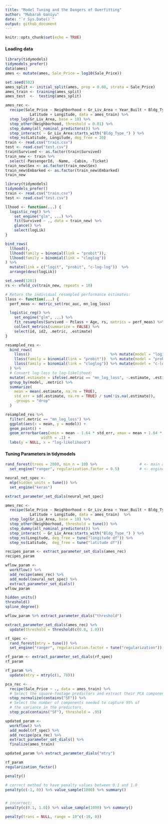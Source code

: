 ```yaml
---
title: "Model Tuning and the Dangers of Overfitting"
author: "Mubarak Ganiyu"
date: "`r Sys.Date()`"
output: github_document
---
```


```r
knitr::opts_chunk$set(echo = TRUE)
```

#### Loading data

```r
library(tidymodels)
tidymodels_prefer()
data(ames)
ames <- mutate(ames, Sale_Price = log10(Sale_Price))

set.seed(502)
ames_split <- initial_split(ames, prop = 0.80, strata = Sale_Price)
ames_train <- training(ames_split)
ames_test  <-  testing(ames_split)

ames_rec <-
  recipe(Sale_Price ~ Neighborhood + Gr_Liv_Area + Year_Built + Bldg_Type +
           Latitude + Longitude, data = ames_train) %>%
  step_log(Gr_Liv_Area, base = 10) %>%
  step_other(Neighborhood, threshold = 0.01) %>%
  step_dummy(all_nominal_predictors()) %>%
  step_interact( ~ Gr_Liv_Area:starts_with("Bldg_Type_") ) %>%
  step_ns(Latitude, Longitude, deg_free = 20)
train <- read.csv("train.csv")
test <- read.csv("test.csv")
train$Survived <- as.factor(train$Survived)
train_new <- train %>% 
  select(-PassengerId, -Name, -Cabin, -Ticket)
train_new$Sex <- as.factor(train_new$Sex)
train_new$Embarked <- as.factor(train_new$Embarked)
train_new
```

```r
library(tidymodels)
tidymodels_prefer()
train <- read.csv("train.csv")
test <- read.csv("test.csv")

llhood <- function(...) {
  logistic_reg() %>%
    set_engine("glm", ...) %>%
    fit(Survived ~ ., data = train_new) %>%
    glance() %>%
    select(logLik)
}

bind_rows(
  llhood(),
  llhood(family = binomial(link = "probit")),
  llhood(family = binomial(link = "cloglog"))
) %>%
  mutate(link = c("logit", "probit", "c-log-log"))  %>%
  arrange(desc(logLik))
```

```r
set.seed(1201)
rs <- vfold_cv(train_new, repeats = 10)

# Return the individual resampled performance estimates:
lloss <- function(...) {
  perf_meas <- metric_set(roc_auc, mn_log_loss)

  logistic_reg() %>%
    set_engine("glm", ...) %>%
    fit_resamples(Survived ~ Pclass + Age, rs, metrics = perf_meas) %>%
    collect_metrics(summarize = FALSE) %>%
    select(id, id2, .metric, .estimate)
}

resampled_res <-
  bind_rows(
    lloss()                                    %>% mutate(model = "logistic"),
    lloss(family = binomial(link = "probit"))  %>% mutate(model = "probit"),
    lloss(family = binomial(link = "cloglog")) %>% mutate(model = "c-log-log")
  ) %>%
  # Convert log-loss to log-likelihood:
  mutate(.estimate = ifelse(.metric == "mn_log_loss", -.estimate, .estimate)) %>%
  group_by(model, .metric) %>%
  summarize(
    mean = mean(.estimate, na.rm = TRUE),
    std_err = sd(.estimate, na.rm = TRUE) / sum(!is.na(.estimate)),
    .groups = "drop"
  )

resampled_res %>%
  filter(.metric == "mn_log_loss") %>%
  ggplot(aes(x = mean, y = model)) +
  geom_point() +
  geom_errorbar(aes(xmin = mean - 1.64 * std_err, xmax = mean + 1.64 * std_err),
                width = .1) +
  labs(y = NULL, x = "log-likelihood")
```

#### Tuning Parameters in tidymodels

```r
rand_forest(trees = 2000, min_n = 10) %>%                   # <- main arguments
  set_engine("ranger", regularization.factor = 0.5)         # <- engine-specific
```

```r
neural_net_spec <-
  mlp(hidden_units = tune()) %>%
  set_engine("keras")
```

```r
extract_parameter_set_dials(neural_net_spec)
```

```r
ames_rec <-
  recipe(Sale_Price ~ Neighborhood + Gr_Liv_Area + Year_Built + Bldg_Type +
           Latitude + Longitude, data = ames_train)  %>%
  step_log(Gr_Liv_Area, base = 10) %>%
  step_other(Neighborhood, threshold = tune()) %>%
  step_dummy(all_nominal_predictors()) %>%
  step_interact( ~ Gr_Liv_Area:starts_with("Bldg_Type_") ) %>%
  step_ns(Longitude, deg_free = tune("longitude df")) %>%
  step_ns(Latitude,  deg_free = tune("latitude df"))

recipes_param <- extract_parameter_set_dials(ames_rec)
recipes_param
```

```r
wflow_param <-
  workflow() %>%
  add_recipe(ames_rec) %>%
  add_model(neural_net_spec) %>%
  extract_parameter_set_dials()
wflow_param
```

```r
hidden_units()
threshold()
spline_degree()
```

```r
wflow_param %>% extract_parameter_dials("threshold")
```

```r
extract_parameter_set_dials(ames_rec) %>%
  update(threshold = threshold(c(0.8, 1.0)))
```

```r
rf_spec <-
  rand_forest(mtry = tune()) %>%
  set_engine("ranger", regularization.factor = tune("regularization"))

rf_param <- extract_parameter_set_dials(rf_spec)
rf_param
```
```r
rf_param %>%
  update(mtry = mtry(c(1, 70)))
```

```r
pca_rec <-
  recipe(Sale_Price ~ ., data = ames_train) %>%
  # Select the square-footage predictors and extract their PCA components:
  step_normalize(contains("SF")) %>%
  # Select the number of components needed to capture 95% of
  # the variance in the predictors.
  step_pca(contains("SF"), threshold = .95)

updated_param <-
  workflow() %>%
  add_model(rf_spec) %>%
  add_recipe(pca_rec) %>%
  extract_parameter_set_dials() %>%
  finalize(ames_train)

updated_param %>% extract_parameter_dials("mtry")
```
```r
rf_param
regularization_factor()
```

```r
penalty()

# correct method to have penalty values between 0.1 and 1.0
penalty(c(-1, 0)) %>% value_sample(1000) %>% summary()


# incorrect:
penalty(c(0.1, 1.0)) %>% value_sample(1000) %>% summary()
```

```r
penalty(trans = NULL, range = 10^c(-10, 0))
```

